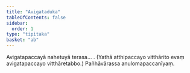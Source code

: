 ```yaml
---
title: "Avigataduka"
tableOfContents: false
sidebar:
  order: 1
type: "tipitaka"
basket: "ab"
---
```



<DynamicBreadcrumb />

<Division number="494">

<Paragraph number="1693">
Avigatapaccayā nahetuyā terasa… . (Yathā atthipaccayo vitthārito evaṃ avigatapaccayo vitthāretabbo.)

</Paragraph>
</Division>

<Paragraph number="1694" type="center">
Pañhāvārassa anulomapaccanīyaṃ.
</Paragraph>